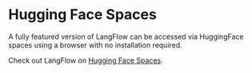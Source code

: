 # Hugging Face Spaces

A fully featured version of LangFlow can be accessed via HuggingFace spaces using a browser with no installation required.


<div style={{ marginBottom: '20px', display: 'flex', justifyContent: 'center' }}>
<ZoomableImage
  alt="Docusaurus themed image"
  sources={{
    light: 'img/hugging-face.png',
    dark: 'img/hugging-face-dark.png',
  }}
  />
</div>

Check out LangFlow on [Hugging Face Spaces](https://huggingface.co/spaces/Logspace/LangFlow).